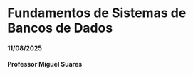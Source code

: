 # Fundamentos de Sistemas de Bancos de Dados
#### 11/08/2025 {.unnumbered}
#### Professor Miguél Suares {.unnumbered}
